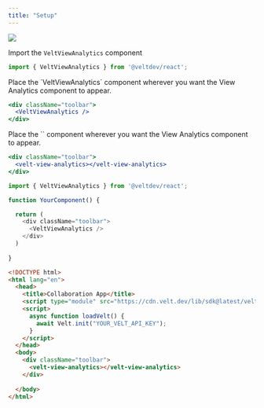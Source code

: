 ```yaml
---
title: "Setup"
---
```


![](/images/Trends.png)


<Tabs>
  <Tab title="React / Next.js">

<Steps titleSize="h2">

<Step title="Import the VeltViewAnalytics component from @veltdev/react">

Import the `VeltViewAnalytics` component

```jsx
import { VeltViewAnalytics } from '@veltdev/react';
```
</Step>


<Step title="Place the VeltViewAnalytics component">
Place the `VeltViewAnalytics` component wherever you want the View Analytics component to appear.

```jsx
<div className="toolbar">
  <VeltViewAnalytics />
</div>
```
</Step>



</Steps>


  </Tab>

  <Tab title="Other Frameworks">


<Steps titleSize="h2">

<Step title="Place the velt-view-analytics component">
Place the `<velt-view-analytics>` component wherever you want the View Analytics component to appear.

```jsx
<div className="toolbar">
  <velt-view-analytics></velt-view-analytics>
</div>
```
</Step>



</Steps>



  

  </Tab>
</Tabs>

<RequestExample>

```js React / Next.js
import { VeltViewAnalytics } from '@veltdev/react';

function YourComponent() {

  return (
    <div className="toolbar">
      <VeltViewAnalytics />
    </div>
  )
  
}
```




```html HTML
<!DOCTYPE html>
<html lang="en">
  <head>
    <title>Collaboration App</title>
    <script type="module" src="https://cdn.velt.dev/lib/sdk@latest/velt.js" onload="loadVelt()"></script>
    <script>
      async function loadVelt() {
        await Velt.init("YOUR_VELT_API_KEY");
      }
    </script>
  </head>
  <body>
    <div className="toolbar">
      <velt-view-analytics></velt-view-analytics>
    </div>
    
  </body>
</html>
```

</RequestExample>
